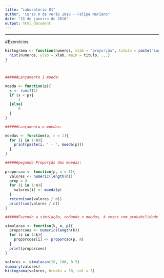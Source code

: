 ```yaml
---
title: "Laboratório 01"
author: "Curso R de verão 2016 - Felipe Mariano"
date: "18 de janeiro de 2016"
output: html_document
---
```


---------------------

#Exercícios





```r
    
histograma <- function(numeros, xlab = "proporção", titulo = paste("Lançamento de moedas"), ...) {
  hist(numeros, ylab = xlab, main = titulo, ...)
}



######Lançamento 1 moeda:

moeda <- function(p){
  x <- runif(1)
  if (x < p){
      1
  }else{
      0
  }
}

######Lançamento n moedas:

moedas <- function(p, n = 1){
  for (i in 1:n){
    print(paste(i, ' - ', moeda(p)))
  }
}

######pegando Proporção das moedas:
 
proporcao <- function(p, n = 1){
  valores <- numeric(length(n))  
  prop = 0
  for (i in 1:n){
    valores[i] <- moeda(p)  
  }
  return(sum(valores / n))
  print(sum(valores / n))
}

######Fazendo a simulação, rodando n moedas, k vezes com probabilidade P:

simulacao <- function(k, n, p){
  proporcoes <- numeric(length(k))
  for (i in 1:k){
    proporcoes[i] <- proporcao(p, n)
  }
  print(proporcoes)
}

valores <- simulacao(10, 100, 0.5)
summary(valores)
histograma(valores, breaks = 50, col = 3)


```

